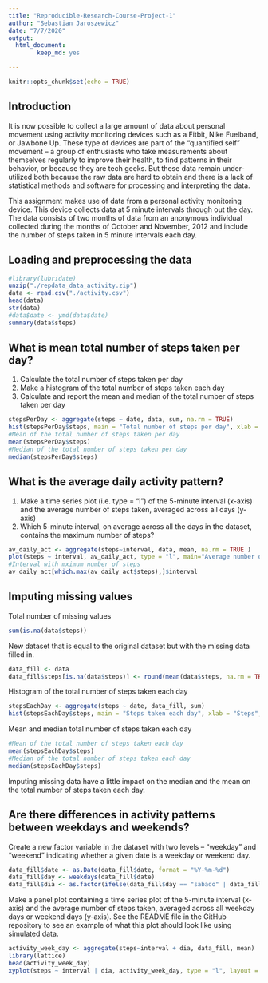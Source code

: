 ---
title: "Reproducible-Research-Course-Project-1"
author: "Sebastian Jaroszewicz"
date: "7/7/2020"
output: 
  html_document:
        keep_md: yes

---

```{r setup, include=FALSE}
knitr::opts_chunk$set(echo = TRUE)
```

## Introduction

It is now possible to collect a large amount of data about personal movement using activity monitoring devices such as a Fitbit, Nike Fuelband, or Jawbone Up. These type of devices are part of the "quantified self" movement -- a group of enthusiasts who take measurements about themselves regularly to improve their health, to find patterns in their behavior, or because they are tech geeks. But these data remain under-utilized both because the raw data are hard to obtain and there is a lack of statistical methods and software for processing and interpreting the data.

This assignment makes use of data from a personal activity monitoring device. This device collects data at 5 minute intervals through out the day. The data consists of two months of data from an anonymous individual collected during the months of October and November, 2012 and include the number of steps taken in 5 minute intervals each day.

## Loading and preprocessing the data
```{r data, echo=TRUE, message=FALSE, warning=FALSE}
#library(lubridate)
unzip("./repdata_data_activity.zip")
data <- read.csv("./activity.csv")
head(data)
str(data)
#data$date <- ymd(data$date)
summary(data$steps)
```

## What is mean total number of steps taken per day?
1. Calculate the total number of steps taken per day
2. Make a histogram of the total number of steps taken each day
3. Calculate and report the mean and median of the total number of steps taken per day
```{r steps_per_day}
stepsPerDay <- aggregate(steps ~ date, data, sum, na.rm = TRUE)
hist(stepsPerDay$steps, main = "Total number of steps per day", xlab = "Steps per day",ylim = c(0,20),breaks = seq(0,25000, by=2500))
#Mean of the total number of steps taken per day
mean(stepsPerDay$steps)
#Median of the total number of steps taken per day
median(stepsPerDay$steps)
```
## What is the average daily activity pattern?

1. Make a time series plot (i.e. \color{red}{\verb|type = "l"|}type = "l") of the 5-minute interval (x-axis) and the average number of steps taken, averaged across all days (y-axis)
2. Which 5-minute interval, on average across all the days in the dataset, contains the maximum number of steps?
```{r average_daily_activity_pattern}
av_daily_act <- aggregate(steps~interval, data, mean, na.rm = TRUE )
plot(steps ~ interval, av_daily_act, type = "l", main="Average number of steps")
#Interval with mximum number of steps
av_daily_act[which.max(av_daily_act$steps),]$interval
```

## Imputing missing values
Total number of missing values
```{r Imputing_missing_values_1}
sum(is.na(data$steps))
```
New dataset that is equal to the original dataset but with the missing data filled in.
```{r Imputing_missing_values 2}
data_fill <- data
data_fill$steps[is.na(data$steps)] <- round(mean(data$steps, na.rm = TRUE))
```
Histogram of the total number of steps taken each day
```{r Hist_number_of_steps}
stepsEachDay <- aggregate(steps ~ date, data_fill, sum)
hist(stepsEachDay$steps, main = "Steps taken each day", xlab = "Steps",ylim = c(0,30),breaks = seq(0,25000, by=2500))
```
Mean and median total number of steps taken each day
```{r mean_and_median}
#Mean of the total number of steps taken each day
mean(stepsEachDay$steps)
#Median of the total number of steps taken each day
median(stepsEachDay$steps)
```
 
Imputing missing data have a little impact on the median and the mean on the total number of steps taken each day.

## Are there differences in activity patterns between weekdays and weekends?
Create a new factor variable in the dataset with two levels -- "weekday" and "weekend" indicating whether a given date is a weekday or weekend day.
```{r new_factor_variable}
data_fill$date <- as.Date(data_fill$date, format = "%Y-%m-%d")
data_fill$day <- weekdays(data_fill$date)
data_fill$dia <- as.factor(ifelse(data_fill$day == "sabado" | data_fill$day == "domingo","Weekend","Weekday"))
```
Make a panel plot containing a time series plot of the 5-minute interval (x-axis) and the average number of steps taken, averaged across all weekday days or weekend days (y-axis). See the README file in the GitHub repository to see an example of what this plot should look like using simulated data.
```{r panel_plot}
activity_week_day <- aggregate(steps~interval + dia, data_fill, mean)
library(lattice)
head(activity_week_day)
xyplot(steps ~ interval | dia, activity_week_day, type = "l", layout = c(1, 2), xlab = "Interval", ylab = "Number of steps")
```
